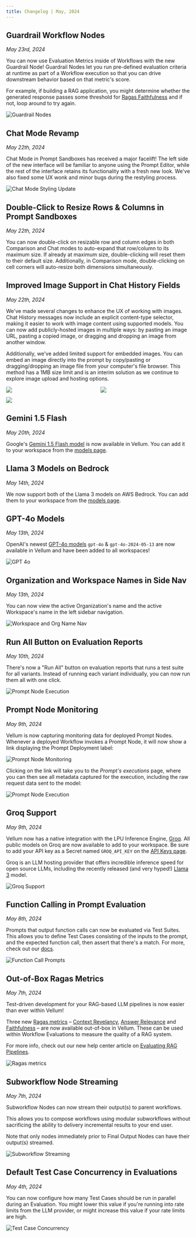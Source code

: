 ```yaml
---
title: Changelog | May, 2024
---
```



## Guardrail Workflow Nodes

_May 23rd, 2024_

You can now use Evaluation Metrics inside of Workflows with the new Guardrail Node! Guardrail Nodes let you run pre-defined evaluation criteria at runtime as part of a Workflow execution so that you can drive downstream behavior based on that metric's score.

For example, if building a RAG application, you might determine whether the generated response passes some threshold for [Ragas Faithfulness](https://docs.ragas.io/en/latest/concepts/metrics/faithfulness.html) and if not, loop around to try again.

![Guardrail Nodes](https://storage.googleapis.com/vellum-public/help-docs/changelogs/2024-05/guardrail-nodes.png)

## Chat Mode Revamp

_May 22th, 2024_

Chat Mode in Prompt Sandboxes has received a major facelift! The left side of the new interface will be familiar to anyone using the Prompt Editor, while the rest of the interface retains its functionality with a fresh new look. We've also fixed some UX wonk and minor bugs during the restyling process.

![Chat Mode Styling Update](https://storage.googleapis.com/vellum-public/help-docs/changelogs/2024-05/chat-mode-styling-update.png)

## Double-Click to Resize Rows & Columns in Prompt Sandboxes

_May 22th, 2024_

You can now double-click on resizable row and column edges in both Comparison and Chat modes to auto-expand that row/column to its maximum size. If already at maximum size, double-clicking will reset them to their default size. Additionally, in Comparison mode, double-clicking on cell corners will auto-resize both dimensions simultaneously.

## Improved Image Support in Chat History Fields

_May 22th, 2024_

We've made several changes to enhance the UX of working with images. Chat History messages now include an explicit content-type selector, making it easier to work with image content using supported models. You can now add publicly-hosted images in multiple ways: by pasting an image URL, pasting a copied image, or dragging and dropping an image from another window.

Additionally, we've added limited support for embedded images. You can embed an image directly into the prompt by copy/pasting or dragging/dropping an image file from your computer's file browser. This method has a 1MB size limit and is an interim solution as we continue to explore image upload and hosting options.

<div style="display: grid; grid-template-areas: 'a b' 'c c'; gap: 12px">
  <div style='grid-area: a'>
    <img src='https://storage.googleapis.com/vellum-public/help-docs/changelogs/2024-05/improved-image-support.png' />
  </div>
  <div style='grid-area: b'>
    <img src='https://storage.googleapis.com/vellum-public/help-docs/changelogs/2024-05/content-type-select.png' />
  </div>
  <div style='grid-area: c'>
    <img src='https://storage.googleapis.com/vellum-public/help-docs/changelogs/2024-05/image-config-modal.png' />
  </div>
</div>

## Gemini 1.5 Flash

_May 20th, 2024_

Google's [Gemini 1.5 Flash model](https://deepmind.google/technologies/gemini/flash/) is now available in Vellum. You can add it to your workspace from the [models page](https://app.vellum.ai/models).

## Llama 3 Models on Bedrock

_May 14th, 2024_

We now support both of the Llama 3 models on AWS Bedrock. You can add them to your workspace from the [models page](https://app.vellum.ai/models).

## GPT-4o Models

_May 13th, 2024_

OpenAI's newest [GPT-4o models](https://openai.com/index/hello-gpt-4o/) `gpt-4o` & `gpt-4o-2024-05-13` are now available in Vellum and have been added to all workspaces!

![GPT 4o](https://storage.googleapis.com/vellum-public/help-docs/changelogs/2024-05/gpt-4o.png)

## Organization and Workspace Names in Side Nav

_May 13th, 2024_

You can now view the active Organization's name and the active Workspace's name in the left sidebar navigation.

![Workspace and Org Name Nav](https://storage.googleapis.com/vellum-public/help-docs/changelogs/2024-05/org-name-sidebar.png)

## Run All Button on Evaluation Reports

_May 10th, 2024_

There's now a "Run All" button on evaluation reports that runs a test suite for all variants. Instead of running each variant individually, you can now run them all with one click.

![Prompt Node Execution](https://storage.googleapis.com/vellum-public/help-docs/changelogs/2024-05/run-all-button.png)

## Prompt Node Monitoring

_May 9th, 2024_

Vellum is now capturing monitoring data for deployed Prompt Nodes. Whenever a deployed Workflow invokes a Prompt Node, it will now show a link displaying the Prompt Deployment label:

![Prompt Node Monitoring](https://storage.googleapis.com/vellum-public/help-docs/changelogs/2024-05/prompt-node-monitoring.png)

Clicking on the link will take you to the _Prompt's executions_ page, where you can then see all metadata captured for the execution, including the raw request data sent to the model:

![Prompt Node Execution](https://storage.googleapis.com/vellum-public/help-docs/changelogs/2024-05/prompt-node-execution.png)

## Groq Support

_May 9th, 2024_

Vellum now has a native integration with the LPU Inference Engine, [Groq](https://groq.com/). All public models on Groq are now available to add to your workspace. Be sure to add your API key as a Secret named `GROQ_API_KEY` on the [API Keys page](https://app.vellum.ai/api-keys).

Groq is an LLM hosting provider that offers incredible inference speed for open source LLMs, including the recently released (and very hyped!) [Llama 3](https://llama.meta.com/llama3/) model.

![Groq Support](https://storage.googleapis.com/vellum-public/help-docs/changelogs/2024-05/groq-support.png)

## Function Calling in Prompt Evaluation

_May 8th, 2024_

Prompts that output function calls can now be evaluated via Test Suites. This allows you to define Test Cases consisting of the inputs to the prompt, and the expected function call, then assert that there's a match. For more, check out our [docs](/help-center/evaluation/quantitative-evaluation#function-calling).

![Function Call Prompts](https://storage.googleapis.com/vellum-public/help-docs/changelogs/2024-05/function-tests-edit.png)

## Out-of-Box Ragas Metrics

_May 7th, 2024_

Test-driven development for your RAG-based LLM pipelines is now easier than ever within Vellum!

Three new [Ragas metrics](https://docs.ragas.io/en/latest/index.html) – [Context Revelancy](https://docs.ragas.io/en/latest/concepts/metrics/context_relevancy.html), [Answer Relevance](https://docs.ragas.io/en/latest/concepts/metrics/answer_relevance.html) and [Faithfulness](https://docs.ragas.io/en/latest/concepts/metrics/faithfulness.html) – are now available out-of-box in Vellum. These can be used within Workflow Evaluations to measure the quality of a RAG system.

For more info, check out our new help center article on [Evaluating RAG Pipelines](/help-center/evaluation/evaluating-rag-pipelines).

![Ragas metrics](https://storage.googleapis.com/vellum-public/help-docs/changelogs/2024-05/ragas-metrics.png)

## Subworkflow Node Streaming

_May 7th, 2024_

Subworkflow Nodes can now stream their output(s) to parent workflows.

This allows you to compose workflows using modular subworkflows without sacrificing the ability to delivery incremental results to your end user.

Note that only nodes immediately prior to Final Output Nodes can have their output(s) streamed.

![Subworkflow Streaming](https://storage.googleapis.com/vellum-public/help-docs/changelogs/2024-05/subworkflow-streaming.gif)

## Default Test Case Concurrency in Evaluations

_May 4th, 2024_

You can now configure how many Test Cases should be run in parallel during an Evaluation. You might lower this value
if you're running into rate limits from the LLM provider, or might increase this value if your rate limits are high.

![Test Case Concurrency](https://storage.googleapis.com/vellum-public/help-docs/changelogs/2024-05/default-test-case-concurrency.png)
